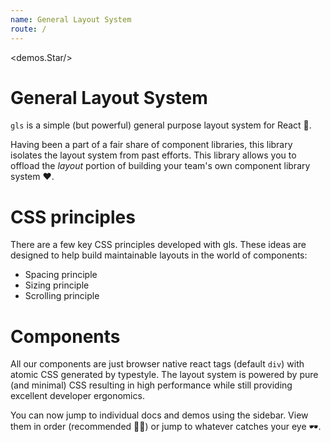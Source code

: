 ```yaml
---
name: General Layout System
route: /
---
```



<demos.Star/>

# General Layout System
`gls` is a simple (but powerful) general purpose layout system for React 🌹. 

Having been a part of a fair share of component libraries, this library isolates the layout system from past efforts. This library allows you to offload the *layout* portion of building your team's own component library system ❤️.

# CSS principles
There are a few key CSS principles developed with gls. These ideas are designed to help build maintainable layouts in the world of components:

* Spacing principle
* Sizing principle
* Scrolling principle

# Components
All our components are just browser native react tags (default `div`) with atomic CSS generated by typestyle. The layout system is powered by pure (and minimal) CSS resulting in high performance while still providing excellent developer ergonomics.

You can now jump to individual docs and demos using the sidebar. View them in order (recommended 👍🏻) or jump to whatever catches your eye 🕶.
